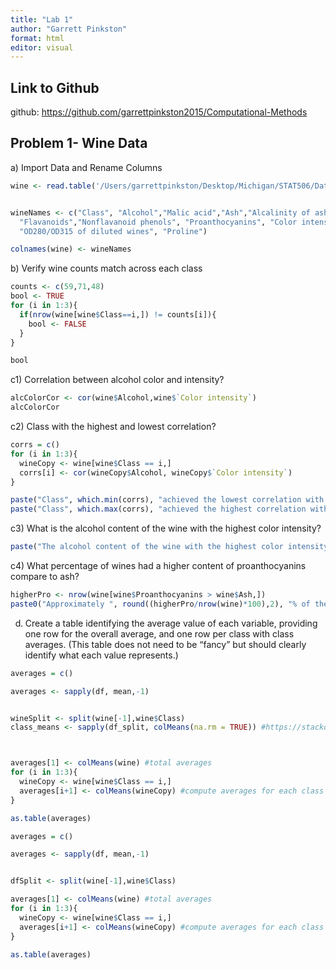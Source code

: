 ```yaml
---
title: "Lab 1"
author: "Garrett Pinkston"
format: html
editor: visual
---
```


## Link to Github

github: <https://github.com/garrettpinkston2015/Computational-Methods>

## Problem 1- Wine Data

a\) Import Data and Rename Columns

```r

wine <- read.table('/Users/garrettpinkston/Desktop/Michigan/STAT506/Data/wine.data',sep=",")


wineNames <- c("Class", "Alcohol","Malic acid","Ash","Alcalinity of ash", "Magnesium", "Total phenols", 
  "Flavanoids","Nonflavanoid phenols", "Proanthocyanins", "Color intensity", "Hue", 
  "OD280/OD315 of diluted wines", "Proline")

colnames(wine) <- wineNames


```

b\) Verify wine counts match across each class

```r
counts <- c(59,71,48)
bool <- TRUE
for (i in 1:3){
  if(nrow(wine[wine$Class==i,]) != counts[i]){
    bool <- FALSE
  }
}

bool

```

c1) Correlation between alcohol color and intensity?

```r
alcColorCor <- cor(wine$Alcohol,wine$`Color intensity`)
alcColorCor

```

c2) Class with the highest and lowest correlation?

```r
corrs = c()
for (i in 1:3){
  wineCopy <- wine[wine$Class == i,]
  corrs[i] <- cor(wineCopy$Alcohol, wineCopy$`Color intensity`)
}

paste("Class", which.min(corrs), "achieved the lowest correlation with a coefficient of", round(min(corrs),4))
paste("Class", which.max(corrs), "achieved the highest correlation with a coefficient of", round(max(corrs),4))


```

c3) What is the alcohol content of the wine with the highest color intensity?

```r
paste("The alcohol content of the wine with the highest color intensity is", wine$Alcohol[which.max(wine$`Color intensity`)])

```

c4) What percentage of wines had a higher content of proanthocyanins compare to ash?

```r
higherPro <- nrow(wine[wine$Proanthocyanins > wine$Ash,])
paste0("Approximately ", round((higherPro/nrow(wine)*100),2), "% of the wines contain higher Proanthocyanins than Ash")


```

d) Create a table identifying the average value of each variable, providing one row for the overall average, and one row per class with class averages. (This table does not need to be “fancy” but should clearly identify what each value represents.)

```r
averages = c()

averages <- sapply(df, mean,-1)


wineSplit <- split(wine[-1],wine$Class)
class_means <- sapply(df_split, colMeans(na.rm = TRUE)) #https://stackoverflow.com/questions/18879582/in-r-how-to-subset-data-frame-in-sapply



averages[1] <- colMeans(wine) #total averages
for (i in 1:3){
  wineCopy <- wine[wine$Class == i,]
  averages[i+1] <- colMeans(wineCopy) #compute averages for each class
}

as.table(averages)
```

```r
averages = c()

averages <- sapply(df, mean,-1)


dfSplit <- split(wine[-1],wine$Class)

averages[1] <- colMeans(wine) #total averages
for (i in 1:3){
  wineCopy <- wine[wine$Class == i,]
  averages[i+1] <- colMeans(wineCopy) #compute averages for each class
}

as.table(averages)
```

